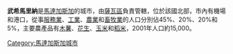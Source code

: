 {{Infobox settlement
<!--See the Table at Infobox Settlement for all fields and descriptions of usage-->
<!-- Basic info ---------------->
|official_name = 武希馬里納
|other_name =
|native_name = <!-- for cities whose native name is not in English -->
|nickname =
|settlement_type = <!--For Town or Village (Leave blank for the default City)-->
|motto =
<!-- images and maps ----------->
|image_skyline =
|imagesize =
|image_caption =
|image_flag =
|flag_size =
|image_seal =
|seal_size =
|image_shield =
|shield_size =
|image_blank_emblem =
|blank_emblem_type =
|blank_emblem_size =
|image_map =
|mapsize =
|map_caption =
|image_map1 =
|mapsize1 =
|map_caption1 =
|pushpin_map = Madagascar<!-- the name of a location map as per http://en.wikipedia.org/wiki/Template:Location_map -->
|pushpin_label_position =bottom
|pushpin_map_caption =
|pushpin_mapsize =180
<!-- Location ------------------>
|coordinates_region = MG
|subdivision_type = 國家
|subdivision_name = {{MAD}}
|subdivision_type1 = 區
|subdivision_name1 = [[薩瓦區|薩瓦區]]
|subdivision_type2 = 
|subdivision_name2 = 
<!-- Politics ----------------->
|government_footnotes =
|government_type =
|leader_title =
|leader_name =
|leader_title1 = <!-- for places with, say, both a mayor and a city manager -->
|leader_name1 =
|leader_title2 =
|leader_name2 =
|leader_title3 =
|leader_name3 =
|leader_title4 =
|leader_name4 =
|established_title = <!-- Settled -->
|established_date =
|established_title2 = <!-- Incorporated (town) -->
|established_date2 =
|established_title3 = <!-- Incorporated (city) -->
|established_date3 =
<!-- Area --------------------->
|area_magnitude =
|unit_pref = <!--Enter: Imperial, if Imperial (metric) is desired-->
|area_footnotes =
|area_total_km2 = <!-- ALL fields dealing with a measurements are subject to automatic unit conversion-->
|area_land_km2 = <!--See table @ Template:Infobox Settlement for details on automatic unit conversion-->
|area_water_km2 =
|area_total_sq_mi =
|area_land_sq_mi =
|area_water_sq_mi =
|area_water_percent =
|area_urban_km2 =
|area_urban_sq_mi =
|area_metro_km2 =
|area_metro_sq_mi =
|area_blank1_title =
|area_blank1_km2 =
|area_blank1_sq_mi =
<!-- Population ----------------------->
|population_as_of = 2001
|population_footnotes = 
|population_total = 15000
|population_note =
|population_density_km2 =
|population_density_sq_mi =
|population_metro =
|population_density_metro_km2 =
|population_density_metro_sq_mi =
|population_urban =
|population_density_urban_km2 =
|population_density_urban_sq_mi =
|population_blank1_title =Ethnicities
|population_blank1 =
|population_blank2_title =Religions
|population_blank2 =
|population_density_blank1_km2 =
|population_density_blank1_sq_mi=
<!-- General information --------------->
|timezone = [[東非時間|東非時間]]
|utc_offset = 3
|timezone_DST =
|utc_offset_DST =
|latd=13 |latm=21 |lats= |latNS=S
|longd=50|longm=0 |longs= |longEW=E
|elevation_footnotes = <!--for references: use <ref> </ref> tags-->
|elevation_m =
|elevation_ft =
<!-- Area/postal codes & others -------->
|postal_code_type = <!-- enter ZIP code, Postcode, Post code, Postal code... -->
|postal_code =
|area_code =
|blank_name =
|blank_info =
|blank1_name =
|blank1_info =
|website =
|footnotes =
}}

'''武希馬里納'''是[[馬達加斯加|馬達加斯加]]的城市，由[[薩瓦區|薩瓦區]]負責管轄，位於該國北部，市內有機場和港口，從事[[服務業|服務業]]、[[工業|工業]]、[[農業|農業]]和[[畜牧業|畜牧業]]的人口分別佔45%、20%、20%和5%，主要農產品有[[木薯|木薯]]、[[花生|花生]]、[[玉米|玉米]]和[[稻米|稻米]]，2001年人口約15,000。

{{coord|13|21|S|50|0|E|display=title}}

[[Category:馬達加斯加城市|Category:馬達加斯加城市]]